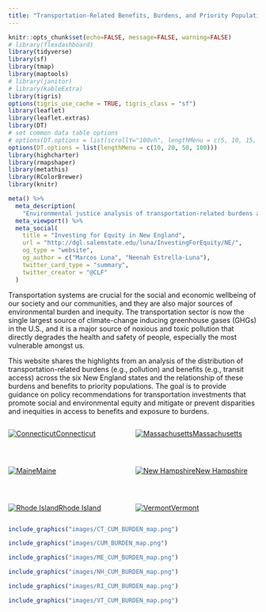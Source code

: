```yaml
---
title: "Transportation-Related Benefits, Burdens, and Priority Populations"
---
```


<style type="text/css">
.main-container {
  max-width: 60%;
  margin-left: auto;
  margin-right: auto;
  div.info.legend.leaflet-control br {clear: both;}
}
</style>

```r
knitr::opts_chunk$set(echo=FALSE, message=FALSE, warning=FALSE)
# library(flexdashboard)
library(tidyverse)
library(sf)
library(tmap)
library(maptools)
# library(janitor)
# library(kableExtra)
library(tigris)
options(tigris_use_cache = TRUE, tigris_class = "sf")
library(leaflet)
library(leaflet.extras)
library(DT)
# set common data table options
# options(DT.options = list(scrollY="100vh", lengthMenu = c(5, 10, 15, 20)))
options(DT.options = list(lengthMenu = c(10, 20, 50, 100)))
library(highcharter)
library(rmapshaper)
library(metathis)
library(RColorBrewer)
library(knitr)

meta() %>%
  meta_description(
    "Environmental justice analysis of transportation-related burdens and benefits across New England") %>% 
  meta_viewport() %>% 
  meta_social(
    title = "Investing for Equity in New England",
    url = "http://dgl.salemstate.edu/luna/InvestingForEquity/NE/",
    og_type = "website",
    og_author = c("Marcos Luna", "Neenah Estrella-Luna"),
    twitter_card_type = "summary",
    twitter_creator = "@CLF"
  )
```

Transportation systems are crucial for the social and economic wellbeing of our society and our communities, and they are also major sources of environmental burden and inequity. The transportation sector is now the single largest source of climate-change inducing greenhouse gases (GHGs) in the U.S., and it is a major source of noxious and toxic pollution that directly degrades the health and safety of people, especially the most vulnerable amongst us. 

This website shares the highlights from an analysis of the distribution of transportation-related burdens (e.g., pollution) and benefits (e.g., transit access) across the six New England states and the relationship of these burdens and benefits to priority populations. The goal is to provide guidance on policy recommendations for transportation investments that promote social and environmental equity and mitigate or prevent disparities and inequities in access to benefits and exposure to burdens. 

:::: {style="display: grid; grid-template-columns: 1fr 1fr; grid-column-gap: 10px; grid-template-rows: auto; grid-row-gap: 30px; "}

::: {}

[![Connecticut](images/CT_CUM_BURDEN_map.png)Connecticut](http://dgl.salemstate.edu/luna/InvestingForEquity/CT/)

:::

::: {}

[![Massachusetts](images/CUM_BURDEN_map.png)Massachusetts](http://dgl.salemstate.edu/luna/InvestingForEquity/MA/)

:::

::: {}

[![Maine](images/ME_CUM_BURDEN_map.png)Maine](http://dgl.salemstate.edu/luna/InvestingForEquity/ME/)

:::

::: {}

[![New Hampshire](images/NH_CUM_BURDEN_map.png)New Hampshire](http://dgl.salemstate.edu/luna/InvestingForEquity/NH/)

:::

::: {}

[![Rhode Island](images/RI_CUM_BURDEN_map.png)Rhode Island](http://dgl.salemstate.edu/luna/InvestingForEquity/RI/)

:::

::: {}

[![Vermont](images/VT_CUM_BURDEN_map.png)Vermont](http://dgl.salemstate.edu/luna/InvestingForEquity/VT/)

:::

::::

```r
include_graphics("images/CT_CUM_BURDEN_map.png")

include_graphics("images/CUM_BURDEN_map.png")
```

```r
include_graphics("images/ME_CUM_BURDEN_map.png")

include_graphics("images/NH_CUM_BURDEN_map.png")
```

```r
include_graphics("images/RI_CUM_BURDEN_map.png")

include_graphics("images/VT_CUM_BURDEN_map.png")
```

